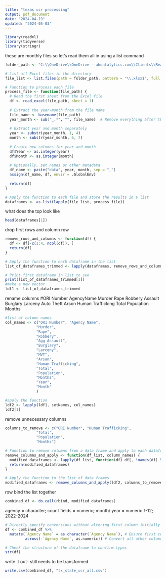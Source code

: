 ---
title: "texas ucr processing"
output: pdf_document
date: "2024-04-19"
updated: "2024-05-03"
---
```{r}
library(readxl)
library(tidyverse)
library(stringr)
```
these are monthly files so let's read them all in using a list command
```{r}
folder_path <- "C:\\OneDrive\\OneDrive - ahdatalytics.com\\Clients\\Real Time Crime Index\\Open Source Data\\Texas\\State UCR"

# List all Excel files in the directory
file_list <- list.files(path = folder_path, pattern = "\\.xlsx$", full.names = TRUE)

# Function to process each file
process_file <- function(file_path) {
  # Read the first sheet from the Excel file
  df <- read_excel(file_path, sheet = 1)
  
  # Extract the year-month from the file name
  file_name <- basename(file_path)
  year_month <- sub("_.*", "", file_name)  # Remove everything after the underscore
  
  # Extract year and month separately
  year <- substr(year_month, 1, 4)
  month <- substr(year_month, 6, 7)
  
  # Create new columns for year and month
  df$Year <- as.integer(year)
  df$Month <- as.integer(month)
  
  # Optionally, set names or other metadata
  df_name <- paste("data", year, month, sep = "_")
  assign(df_name, df, envir = .GlobalEnv)
  
  return(df)
}

# Apply the function to each file and store the results in a list
dataframes <- as.list(lapply(file_list, process_file))
```
what does the top look like
```{r}
head(dataframes[1])
```
drop first rows and column row
```{r}
remove_rows_and_columns <- function(df) {
  df <- df[-c(1:4, ncol(df)), ]
  return(df)
}

# Apply the function to each dataframe in the list
list_of_dataframes_trimmed <- lapply(dataframes, remove_rows_and_columns)

# Print first dataframe in list to see
print(list_of_dataframes_trimmed[1])
#make a new vector
ldf1 <- list_of_dataframes_trimmed
```
rename columns
#ORI Number	AgencyName	Murder	Rape	Robbery	Assault	Burglary	Larceny	Auto Theft	Arson	Human Trafficking	Total	Population	Months
```{r}
#list of column names
col_names <- c("ORI Number", "Agency Name", 
              "Murder",	
              "Rape",	
              "Robbery",	
              "Agg Assault",	
              "Burglary",	
              "Larceny",	
              "MVT",	
              "Arson",
              "Human Trafficking",
              "Total",
              "Population",
              "Months",
              "Year",
              "Month"
              )

#apply the function
ldf2 <- lapply(ldf1, setNames, col_names)
ldf2[1]
```
remove unnecessary columns
```{r}
columns_to_remove <- c("ORI Number", "Human Trafficking",
              "Total",
              "Population",
              "Months")

# Function to remove columns from a data frame and apply to each dataframe in a list
remove_columns_and_apply <- function(df_list, column_names) {
  modified_dataframes <- lapply(df_list, function(df) df[, !names(df) %in% column_names, drop = FALSE])
  return(modified_dataframes)
}

# Apply the function to the list of data frames
modified_dataframes <- remove_columns_and_apply(ldf2, columns_to_remove)
```
row bind the list together
```{r}
combined_df <- do.call(rbind, modified_dataframes)

```
agency = character; count fields = numeric; month/ year = numeric 1-12; 2022-2024
```{r}
# Directly specify conversions without altering first column initially
df <- combined_df %>%
  mutate(`Agency Name` = as.character(`Agency Name`), # Ensure first column remains character
         across(-`Agency Name`, as.numeric)) # Convert all other columns to numeric

# Check the structure of the dataframe to confirm types
str(df)
```
write it out- still needs to be transformed
```{r}
write.csv(combined_df, "tx_state_ucr_all.csv")
```

